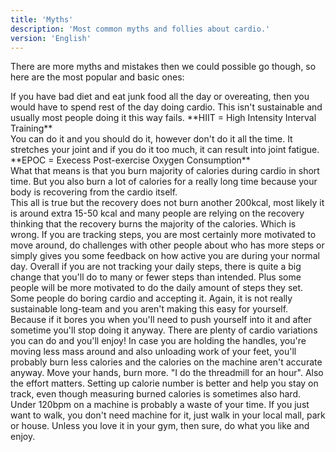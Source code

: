 ```yaml
---
title: 'Myths'
description: 'Most common myths and follies about cardio.'
version: 'English'
---
```

There are more myths and mistakes then we could possible go though, so here are the most popular and basic ones:

<Steps>
    <Step title="Trying to out-cardio a bad diet">
        If you have bad diet and eat junk food all the day or overeating, then you would have to spend rest of the day doing cardio. This isn't sustainable and usually most people doing it this way fails.
    </Step>
    <Step title="HIIT all the time">
        **HIIT = High Intensity Interval Training**<br/>
        You can do it and you should do it, however don't do it all the time. It stretches your joint and if you do it too much, it can result into joint fatigue.
    </Step>
    <Step title="EPOC illusions">
        **EPOC = Execess Post-exercise Oxygen Consumption**<br/>  
        What that means is that you burn majority of calories during cardio in short time. But you also burn a lot of calories for a really long time because your body is recovering from the cardio itself. <br/> This all is true but the recovery does not burn another 200kcal, most likely it is around extra 15-50 kcal and many people are relying on the recovery thinking that the recovery burns the majority of the calories. Which is wrong.
    </Step>
    <Step title="Not step tracking">
        If you are tracking steps, you are most certainly more motivated to move around, do challenges with other people about who has more steps or simply gives you some feedback on how active you are during your normal day. Overall if you are not tracking your daily steps, there is quite a big change that you'll do to many or fewer steps than intended. Plus some people will be more motivated to do the daily amount of steps they set.
    </Step>
    <Step title="Boring cardio">
        Some people do boring cardio and accepting it. Again, it is not really sustainable long-team and you aren't making this easy for yourself. Because if it bores you when you'll need to push yourself into it and after sometime you'll stop doing it anyway. There are plenty of cardio variations you can do and you'll enjoy!
    </Step>
    <Step title="Holding the handles on incline cardio">
        In case you are holding the handles, you're moving less mass around and also unloading work of your feet, you'll probably burn less calories and the calories on the machine aren't accurate anyway. Move your hands, burn more.
    </Step>
    <Step title="Counting durations indead of calories">
        "I do the threadmill for an hour". Also the effort matters. Setting up calorie number is better and help you stay on track, even though measuring burned calories is sometimes also hard.
    </Step>
    <Step title="Too low intensity">
        Under 120bpm on a machine is probably a waste of your time. If you just want to walk, you don't need machine for it, just walk in your local mall, park or house. Unless you love it in your gym, then sure, do what you like and enjoy.
    </Step>
</Steps>